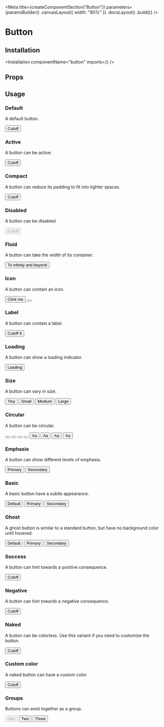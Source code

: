 
<Meta
    title={createComponentSection("Button")}
    parameters={paramsBuilder()
        .canvasLayout({ width: "80%" })
        .docsLayout(<ReactComponentsLayout semanticPath="/elements/button" />)
        .build()}
/>

# Button

## Installation

<Installation componentName="button" imports={<Imports />} />

## Props

<WarningMessage><HocWarning /></WarningMessage>

<div className="mt6">
    <Props
        componentsDefinitions={[
            { displayName: "Button", component: Button }
        ]}
    />
</div>

## Usage

### Default

A default button.

<Preview>
    <Story name="default">
        <Button type="button">Cutoff</Button>
    </Story>
</Preview>

### Active

A button can be active.

<Preview>
    <Story name="active">
        <Button type="button" active>Cutoff</Button>
    </Story>
</Preview>

### Compact

A button can reduce its padding to fit into tighter spaces.

<Preview>
    <Story name="compact">
        <Button type="button" compact>Cutoff</Button>
    </Story>
</Preview>

### Disabled

A button can be disabled.

<Preview>
    <Story name="disabled">
        <Button type="button" disabled>Cutoff</Button>
    </Story>
</Preview>

### Fluid

A button can take the width of its container.

<Preview>
    <Story name="fluid">
        <Button type="button" fluid>To infinity and beyond</Button>
    </Story>
</Preview>

### Icon

A button can contain an icon.

<Preview>
    <Story name="icon">
        <div className="flex">
            <Button type="button" icon><SignoutIcon24 className="w6 h6 mr1" />Click me</Button>
            <Button type="button"><AddIcon className="w6 h6"/></Button>
        </div>
    </Story>
</Preview>

### Label

A button can contain a label.

<Preview>
    <Story name="label">
        <Button type="button" compact label>
            <span className="tl w12">Cutoff</span>
            <Label as="span" size="mini" color="white">6</Label>
        </Button>
    </Story>
</Preview>

### Loading

A button can show a loading indicator.

<Preview>
    <Story name="loading">
        <Button type="button" loading>Loading</Button>
    </Story>
</Preview>

### Size

A button can vary in size.

<Preview>
    <Story name="size">
        <div className="flex flex-row items-end">
            <Button type="button" size="tiny">Tiny</Button>
            <Button type="button" size="small">Small</Button>
            <Button type="button" size="medium">Medium</Button>
            <Button type="button" size="large">Large</Button>
        </div>
    </Story>
</Preview>

### Circular

A button can be circular.

<Preview>
    <Story name="circular">
        <div className="flex flex-row items-end">
            <Button type="button" icon circular size="tiny"><AddIcon className="flex w6 h6"/></Button>
            <Button type="button" icon circular size="small"><AddIcon className="flex w6 h6"/></Button>
            <Button type="button" icon circular><AddIcon className="flex w6 h6"/></Button>
            <Button type="button" icon circular size="large"><AddIcon className="flex w7 h7"/></Button>
            <Button type="button" circular size="tiny">Aa</Button>
            <Button type="button" circular size="small">Aa</Button>
            <Button type="button" circular>Aa</Button>
            <Button type="button" circular size="large">Aa</Button>
        </div>
    </Story>
</Preview>

### Emphasis

A button can show different levels of emphasis.

<Preview>
    <Story name="emphasis">
        <div className="flex">
            <Button type="button" primary>Primary</Button>
            <Button type="button" secondary>Secondary</Button>
        </div>
    </Story>
</Preview>

### Basic

A basic button have a subtle appearance.

<Preview>
    <Story name="basic">
        <div className="flex">
            <Button type="button" basic>Default</Button>
            <Button type="button" basic primary>Primary</Button>
            <Button type="button" basic secondary>Secondary</Button>
        </div>
    </Story>
</Preview>

### Ghost

A ghost button is similar to a standard button, but have no background color until hovered.

<Preview>
    <Story name="ghost">
        <div className="flex">
            <Button type="button" ghost>Default</Button>
            <Button type="button" ghost primary>Primary</Button>
            <Button type="button" ghost secondary>Secondary</Button>
        </div>
    </Story>
</Preview>

### Success

A button can hint towards a positive consequence.

<Preview>
    <Story name="success">
        <Button type="button" positive>Cutoff</Button>
    </Story>
</Preview>

### Negative

A button can hint towards a negative consequence.

<Preview>
    <Story name="negative">
        <Button type="button" negative>Cutoff</Button>
    </Story>
</Preview>

### Naked

A button can be colorless. Use this variant if you need to customize the button.

<Preview>
    <Story name="naked">
        <Button type="button" naked>Cutoff</Button>
    </Story>
</Preview>

### Custom color

A naked button can have a custom color.

<Preview>
    <Story name="custom colors">
        <Button
            naked
            style={{
                backgroundColor: "#FFF6E7",
                color: "var(--marine-500)",
                border: "1px solid #FEE9C3"
            }}
            type="button"
        >
            Cutoff
        </Button>
    </Story>
</Preview>

### Groups

Buttons can exist together as a group.

<Preview>
    <Story name="groups">
        <div className="flex">
            <Button.Group basic toggle>
                <Button disabled type="button"><Label tag circular size="mini" empty color="red"/>One</Button>
                <Button icon type="button"><CalendarIcon24 className="w6 h6 mr1"/>Two</Button>
                <Button icon type="button" active><CalendarIcon24 className="w6 h6 mr1"/>Three</Button>
            </Button.Group>
        </div>
    </Story>
</Preview>
